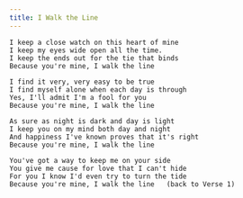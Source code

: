 ```yaml
---
title: I Walk the Line
---
```


```
I keep a close watch on this heart of mine
I keep my eyes wide open all the time.
I keep the ends out for the tie that binds
Because you're mine, I walk the line
 
I find it very, very easy to be true
I find myself alone when each day is through
Yes, I'll admit I'm a fool for you
Because you're mine, I walk the line

As sure as night is dark and day is light
I keep you on my mind both day and night
And happiness I've known proves that it's right
Because you're mine, I walk the line

You've got a way to keep me on your side
You give me cause for love that I can't hide
For you I know I'd even try to turn the tide
Because you're mine, I walk the line   (back to Verse 1)
```
